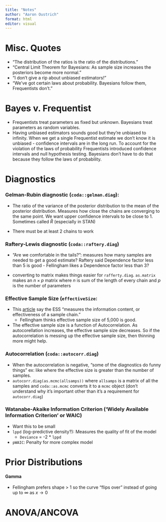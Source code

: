 ```yaml
---
title: "Notes"
author: "Aaron Oustrich"
format: html
editor: visual
---
```


# Misc. Quotes

-   "The distribution of the ratios is the ratio of the distributions."
-   "Central Limit Theorem for Bayesians: As sample size increases the posteriors become more normal."
-   "I don't give a rip about unbiased estimators!"
-   "We've got certain laws about probability. Bayesians follow them, Frequentists don't."

# Bayes v. Frequentist

-   Frequentists treat parameters as fixed but unknown. Bayesians treat parameters as random variables.
-   Having unbiased estimators sounds good but they're unbiased to infinity. When we get a single Frequentist estimate we don't know it is unbiased - confidence intervals are in the long run. To account for the violation of the laws of probability Frequentists introduced confidence intervals and null hypothesis testing. Bayesians don't have to do that because they follow the laws of probability.

# Diagnostics

### Gelman-Rubin diagnostic (`coda::gelman.diag`):

-   The ratio of the variance of the posterior distribution to the mean of the posterior distribution. Measures how close the chains are converging to the same point. We want upper confidence intervals to be close to 1. Sometimes called $\hat{R}$ (especially in STAN)

-   There must be at least 2 chains to work

### Raftery-Lewis diagnostic (`coda::raftery.diag`)

-   "Are we comfortable in the tails?": measures how many samples are needed to get a good estimate? Raftery said Dependence factor less than 5 is good - Fellingham likes a Dependence factor less than 3?

-   converting to matrix makes things easier for `rafferty.diag`. `as.matrix` makes an $n \times p$ matrix where $n$ is sum of the length of every chain and $p$ is the number of parameters

### Effective Sample Size (`effectiveSize`:

-   This [article](https://www.ncbi.nlm.nih.gov/pmc/articles/PMC6305549/#:~:text=2.8.-,Effective%20Sample%20Size,-The%20Effective%20Sample) say the ESS "measures the information content, or effectiveness of a sample chain."
    -   Fellingham thinks effective sample size of 5,000 is good.
-   The effective sample size is a function of Autocorrelation. As autocorellation increases, the effective sample size decreases. So if the autocorrelation is messing up the effective sample size, then thinning more might help.

### Autocorrelation (`coda::autocorr.diag`)

-   When the autocorrelation is negative, "some of the diagnostics do funny things" ex: like where the effective size is greater than the number of samples.
-   `autocorr.diag(as.mcmc(allsamps))` where `allsamps` is a matrix of all the samples and `coda::as.mcmc` converts it to a `mcmc` object (don't understand why it's important other than it's a requirement for `autocorr.diag`)

### Watanabe-Akaike Information Criterion ('Widely Available Information Criterion' or WAIC)

-   Want this to be small
-   `lppd` (log-predictive density?): Measures the quality of fit of the model
    -   `Deviance` = -2 \* `lppd`
-   `pWAIC`: Penalty for more complex model

# Prior Distributions

#### Gamma

-   Fellingham prefers shape \> 1 so the curve "flips over" instead of going up to $\infty$ as $x \to 0$

# ANOVA/ANCOVA
